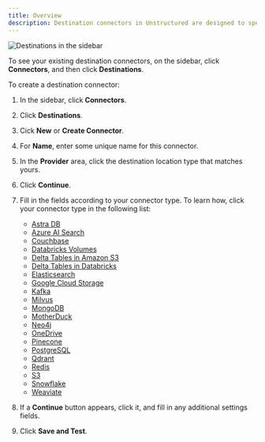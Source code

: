 ```yaml
---
title: Overview
description: Destination connectors in Unstructured are designed to specify the endpoint for data processed within the platform. These connectors ensure that the transformed and analyzed data is securely and efficiently transferred to a storage system for future use, often to a vector database for tasks that involve high-speed retrieval and advanced data analytics operations.
---
```


![Destinations in the sidebar](/img/ui/Destinations-Sidebar.png)

To see your existing destination connectors, on the sidebar, click **Connectors**, and then click **Destinations**.

To create a destination connector:

1. In the sidebar, click **Connectors**.
2. Click **Destinations**.
3. Cick **New** or **Create Connector**.
4. For **Name**, enter some unique name for this connector.
5. In the **Provider** area, click the destination location type that matches yours.
6. Click **Continue**.
7. Fill in the fields according to your connector type. To learn how, click your connector type in the following list:

   - [Astra DB](/ui/destinations/astradb)
   - [Azure AI Search](/ui/destinations/azure-ai-search)
   - [Couchbase](/ui/destinations/couchbase)
   - [Databricks Volumes](/ui/destinations/databricks-volumes)
   - [Delta Tables in Amazon S3](/ui/destinations/delta-table)
   - [Delta Tables in Databricks](/ui/destinations/databricks-delta-table)
   - [Elasticsearch](/ui/destinations/elasticsearch)
   - [Google Cloud Storage](/ui/destinations/google-cloud)
   - [Kafka](/ui/destinations/kafka)
   - [Milvus](/ui/destinations/milvus)
   - [MongoDB](/ui/destinations/mongodb)
   - [MotherDuck](/ui/destinations/motherduck)
   - [Neo4j](/ui/destinations/neo4j)
   - [OneDrive](/ui/destinations/onedrive)
   - [Pinecone](/ui/destinations/pinecone)
   - [PostgreSQL](/ui/destinations/postgresql)
   - [Qdrant](/ui/destinations/qdrant)
   - [Redis](/ui/destinations/redis)
   - [S3](/ui/destinations/s3)
   - [Snowflake](/ui/destinations/snowflake)
   - [Weaviate](/ui/destinations/weaviate)
        
8. If a **Continue** button appears, click it, and fill in any additional settings fields.
9. Click **Save and Test**. 